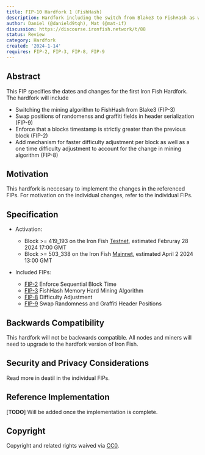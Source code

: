 ```yaml
---
title: FIP-10 Hardfork 1 (FishHash)
description: Hardfork including the switch from Blake3 to FishHash as well as accompanying changes.
author: Daniel (@danield9tqh), Mat (@mat-if)
discussion: https://discourse.ironfish.network/t/88
status: Review
category: Hardfork
created: '2024-1-14'
requires: FIP-2, FIP-3, FIP-8, FIP-9
---
```


## Abstract
This FIP specifies the dates and changes for the first Iron Fish Hardfork. The hardfork will include
- Switching the mining algorithm to FishHash from Blake3 (FIP-3)
- Swap positions of randomenss and graffiti fields in header serialization (FIP-9)
- Enforce that a blocks timestamp is strictly greater than the previous block (FIP-2)
- Add mechanism for faster difficulty adjustment per block as well as a one time difficulty adjustment to account for the change in mining algorithm (FIP-8)

## Motivation

This hardfork is neccesary to implement the changes in the referenced FIPs. For motivation on the individual changes, refer to the individual FIPs.

## Specification
- Activation:
    - Block >= 419_193 on the Iron Fish [Testnet](https://testnet.explorer.ironfish.network/), estimated Februray 28 2024 17:00 GMT
    - Block >= 503_338 on the Iron Fish [Mainnet](https://explorer.ironfish.network/), estimated April 2 2024 13:00 GMT

- Included FIPs:
    - [FIP-2](/fips/fip-2-enforce-sequential-block-time) Enforce Sequential Block Time
    - [FIP-3](/fips/fip-3-memory-hard-mining-algorithm) FishHash Memory Hard Mining Algorithm
    - [FIP-8](/fips/fip-8-difficulty-adjustment) Difficulty Adjustment
    - [FIP-9](/fips/fip-9-swap-randomness-and-graffiti) Swap Randomness and Graffiti Header Positions

## Backwards Compatibility 

This hardfork will not be backwards compatible. All nodes and miners will need to upgrade to the hardfork version of Iron Fish.

## Security and Privacy Considerations

Read more in deatil in the individual FIPs.

## Reference Implementation

[**TODO**] Will be added once the implementation is complete.

## Copyright

Copyright and related rights waived via [CC0](https://creativecommons.org/share-your-work/public-domain/cc0/).
